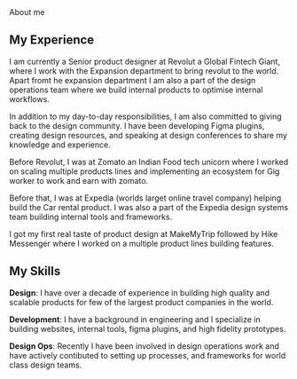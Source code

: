 
 <div className="font-bold leading-tight font-serif text-5xl text-center my-12">About me</div>

## My Experience


I am currently a Senior product designer at Revolut a Global Fintech Giant, where I work with the Expansion department to bring revolut to the world. Apart fromt he expansion department I am also a part of the design operations team where we build internal products to optimise internal workflows.

In addition to my day-to-day responsibilities, I am also committed to giving back to the design community. I have been developing Figma plugins, creating design resources, and speaking at design conferences to share my knowledge and experience.

Before Revolut, I was at Zomato an Indian Food tech unicorn where I worked on scaling multiple products lines and implementing an ecosystem for Gig worker to work and earn with zomato.

Before that, I was at Expedia (worlds larget online travel company) helping build the Car rental product. I was also a part of the Expedia design systems team building internal tools and frameworks.

I got my first real taste of product design at MakeMyTrip followed by Hike Messenger where I worked on a multiple product lines building features.

## My Skills

**Design**: I have over a decade of experience in building high quality and scalable products for few of the largest product companies in the world.

**Development**: I have a background in engineering and I specialize in building websites, internal tools, figma plugins, and high fidelity prototypes.

**Design Ops**: Recently I have been involved in design operations work and have actively contibuted to setting up processes, and frameworks for world class design teams.
